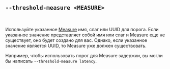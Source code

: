 ## `--threshold-measure <MEASURE>`

<br />

Используйте указанное [Measure][measure] имя, слаг или UUID для порога.
Если указанное значение представляет собой имя или слаг и Measure еще не существует, оно будет создано для вас.
Однако, если указанное значение является UUID, то Measure уже должен существовать.

Например, чтобы использовать порог для Measure задержки,
вы могли бы написать `--threshold-measure latency`.

[measure]: /ru/docs/explanation/benchmarking/#measure